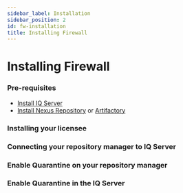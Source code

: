 ```yaml
---
sidebar_label: Installation
sidebar_position: 2
id: fw-installation
title: Installing Firewall
---
```


# Installing Firewall

### Pre-requisites

* [Install IQ Server](#)
* [Install Nexus Repository](#) or [Artifactory](#)

### Installing your licensee

### Connecting your repository manager to IQ Server

### Enable Quarantine on your repository manager

### Enable Quarantine in the IQ Server
